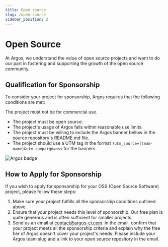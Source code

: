 ```yaml
---
title: Open source
slug: /open-source
sidebar_position: 2
---
```


# Open Source

At Argos, we understand the value of open source projects and want to do our part in fostering and supporting the growth of the open source community.

## Qualification for Sponsorship

To consider your project for sponsorship, Argos requires that the following conditions are met:

The project must not be for commercial use.

- The project must be open source.
- The project's usage of Argos falls within reasonable use limits.
- The project must be willing to include the Argos banner bellow in the source repository's README.md file.
- The project should use a UTM tag in the format `?utm_source=[team-name]&utm_campaign=oss` for the banners.

<div style={{ textAlign: "center" }}>
  <img src="https://argos-ci.com/badge-large.svg" alt="Argos badge" />
</div>

## How to Apply for Sponsorship

If you wish to apply for sponsorship for your OSS (Open Source Software) project, please follow these steps:

1. Make sure your project fulfills all the sponsorship conditions outlined above.
2. Ensure that your project needs this level of sponsorship. Our free plan is quite generous and is often sufficient for smaller projects.
3. Send us an email at [contact@argos-ci.com](mailto:contact@argos-ci.com). In the email, confirm that your project meets all the sponsorship criteria and explain why the free tier of Argos doesn't cover your project's needs. Please include your Argos team slug and a link to your open source repository in the email.
